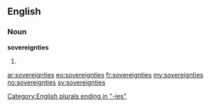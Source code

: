 ==English==

===Noun===
'''sovereignties'''

# {{plural of|[[sovereignty]]}}

[[Category:English plurals ending in "-ies"]]

[[ar:sovereignties]]
[[eo:sovereignties]]
[[fr:sovereignties]]
[[my:sovereignties]]
[[no:sovereignties]]
[[sv:sovereignties]]